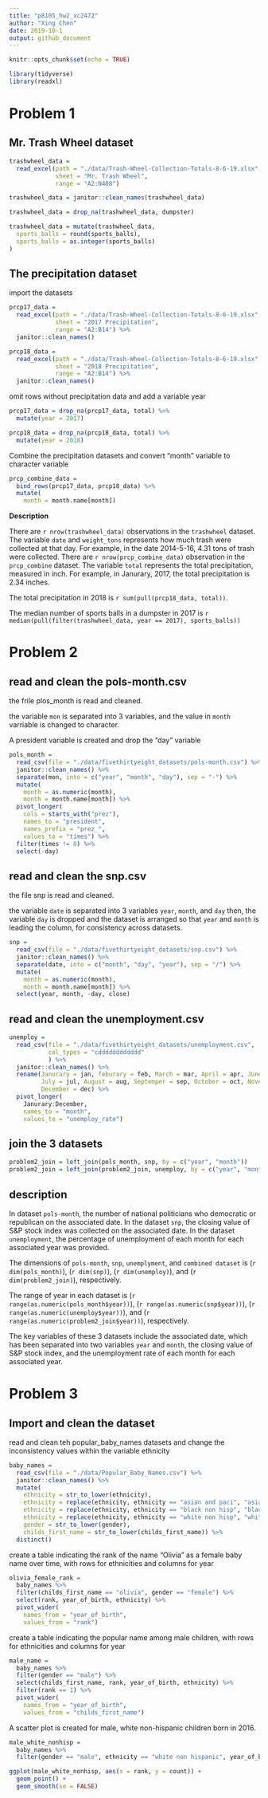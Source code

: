 ```yaml
---
title: "p8105_hw2_xc2472"
author: "Xing Chen"
date: 2019-10-1
output: github_document
---
```


```r
knitr::opts_chunk$set(echo = TRUE)

library(tidyverse)
library(readxl)
```


# Problem 1

## Mr. Trash Wheel dataset

```r
trashwheel_data = 
  read_excel(path = "./data/Trash-Wheel-Collection-Totals-8-6-19.xlsx", 
             sheet = "Mr. Trash Wheel", 
             range = "A2:N408")

trashwheel_data = janitor::clean_names(trashwheel_data)

trashwheel_data = drop_na(trashwheel_data, dumpster)

trashwheel_data = mutate(trashwheel_data, 
  sports_balls = round(sports_balls),
  sports_balls = as.integer(sports_balls)
)
```

## The precipitation dataset

import the datasets

```r
prcp17_data = 
  read_excel(path = "./data/Trash-Wheel-Collection-Totals-8-6-19.xlsx",
             sheet = "2017 Precipitation",
             range = "A2:B14") %>% 
  janitor::clean_names()

prcp18_data = 
  read_excel(path = "./data/Trash-Wheel-Collection-Totals-8-6-19.xlsx",
             sheet = "2018 Precipitation",
             range = "A2:B14") %>% 
  janitor::clean_names()
```

omit rows without precipitation data and add a variable year

```r
prcp17_data = drop_na(prcp17_data, total) %>% 
  mutate(year = 2017)

prcp18_data = drop_na(prcp18_data, total) %>% 
  mutate(year = 2018)
```

Combine the precipitation datasets and convert "month" variable to character variable

```r
prcp_combine_data = 
  bind_rows(prcp17_data, prcp18_data) %>% 
  mutate(
    month = month.name[month])
```

**Description**

There are `r nrow(trashwheel_data)` observations in the `trashwheel` dataset. The variable 
`date` and `weight_tons` represents how much trash were collected at that day. For example, in 
the date 2014-5-16, 4.31 tons of trash were collected. 
There are `r nrow(prcp_combine_data)` observation in the `prcp_combine` dataset. The variable 
`total` represents the total precipitation, measured in inch. For example, in Janurary, 
2017, the total precipitation is 2.34 inches. 

The total precipitation in 2018 is `r sum(pull(prcp18_data, total))`. 

The median number of sports balls in a dumpster in 2017 is `r median(pull(filter(trashwheel_data, year == 2017), sports_balls))`


# Problem 2

## read and clean the pols-month.csv

the frile plos_month is read and cleaned. 

the variable `mon` is separated into 3 variables, and the value in `month` varriable is changed to character.

A president variable is created and drop the "day" variable

```r
pols_month = 
  read_csv(file = "./data/fivethirtyeight_datasets/pols-month.csv") %>% 
  janitor::clean_names() %>% 
  separate(mon, into = c("year", "month", "day"), sep = "-") %>% 
  mutate(
    month = as.numeric(month),
    month = month.name[month]) %>% 
  pivot_longer(
    cols = starts_with("prez"),
    names_to = "president",
    names_prefix = "prez_",
    values_to = "times") %>% 
  filter(times != 0) %>% 
  select(-day)
```


## read and clean the snp.csv

the file snp is read and cleaned.

the variable `date` is separated into 3 variables `year`, `month`, and `day`
then, the variable `day` is dropped and the dataset is arranged so that `year` and
`month` is leading the column, for consistency across datasets. 

```r
snp = 
  read_csv(file = "./data/fivethirtyeight_datasets/snp.csv") %>% 
  janitor::clean_names() %>% 
  separate(date, into = c("month", "day", "year"), sep = "/") %>% 
  mutate(
    month = as.numeric(month),
    month = month.name[month]) %>% 
  select(year, month, -day, close) 
```


## read and clean the unemployment.csv

```r
unemploy = 
  read_csv(file = "./data/fivethirtyeight_datasets/unemployment.csv", 
           col_types = "cdddddddddddd"
           ) %>% 
  janitor::clean_names() %>% 
  rename(Janurary = jan, feburary = feb, March = mar, April = apr, June = jun, 
         July = jul, August = aug, Septemper = sep, October = oct, November = nov, 
         December = dec) %>% 
  pivot_longer(
    Janurary:December,
    names_to = "month",
    values_to = "unemploy_rate")
```

## join the 3 datasets

```r
problem2_join = left_join(pols_month, snp, by = c("year", "month"))
problem2_join = left_join(problem2_join, unemploy, by = c("year", "month"))
```

## description

In dataset `pols-month`, the number of national politicians who democratic or republican 
on the associated date. In the dataset `snp`, the closing value of S&P stock index was 
collected on the associated date. In the dataset `unemployment`, the percentage of 
unemployment of each month for each associated year was provided. 

The dimensions of `pols-month`, `snp`, `unemplyment`, and `combined dataset` is (`r dim(pols_month)`), (`r dim(snp)`), (`r dim(unemploy)`), and (`r dim(problem2_join)`), respectively. 

The range of year in each dataset is (`r range(as.numeric(pols_month$year))`), (`r range(as.numeric(snp$year))`), (`r range(as.numeric(unemploy$year))`), and (`r range(as.numeric(problem2_join$year))`), respectively. 

The key variables of these 3 datasets include the associated date, which has been 
separated into two variables `year` and `month`, the closing value of S&P stock index, and 
the unemployment rate of each month for each associated year. 


# Problem 3

## Import and clean the dataset

read and clean teh popular_baby_names datasets and change the inconsistency values within the 
variable ethnicity

```r
baby_names = 
  read_csv(file = "./data/Popular_Baby_Names.csv") %>% 
  janitor::clean_names() %>% 
  mutate(
    ethnicity = str_to_lower(ethnicity),
    ethnicity = replace(ethnicity, ethnicity == "asian and paci", "asian and pacific islander"),
    ethnicity = replace(ethnicity, ethnicity == "black non hisp", "black non hispanic"),
    ethnicity = replace(ethnicity, ethnicity == "white non hisp", "white non hispanic"),
    gender = str_to_lower(gender),
    childs_first_name = str_to_lower(childs_first_name)) %>% 
  distinct()
```

create a table indicating the rank of the name "Olivia" as a female baby name over time, 
with rows for ethnicities and columns for year

```r
olivia_female_rank = 
  baby_names %>% 
  filter(childs_first_name == "olivia", gender == "female") %>% 
  select(rank, year_of_birth, ethnicity) %>% 
  pivot_wider(
    names_from = "year_of_birth",
    values_from = "rank")
```

create a table indicating the popular name among male children, 
with rows for ethnicities and columns for year

```r
male_name = 
  baby_names %>% 
  filter(gender == "male") %>% 
  select(childs_first_name, rank, year_of_birth, ethnicity) %>% 
  filter(rank == 1) %>% 
  pivot_wider(
    names_from = "year_of_birth",
    values_from = "childs_first_name")
```

A scatter plot is created for male, white non-hispanic children born in 2016. 

```r
male_white_nonhisp = 
  baby_names %>% 
  filter(gender == "male", ethnicity == "white non hispanic", year_of_birth == 2016)

ggplot(male_white_nonhisp, aes(x = rank, y = count)) + 
  geom_point() +
  geom_smooth(se = FALSE)
```




